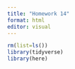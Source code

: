 ```yaml
---
title: "Homework 14"
format: html
editor: visual
---
```


```r
rm(list=ls())
library(tidyverse)
library(here)
```
